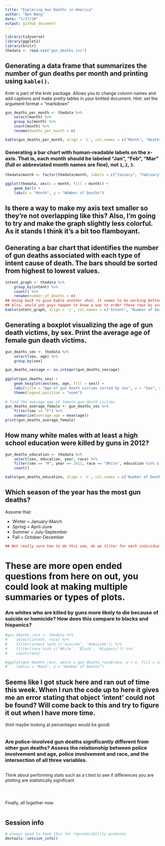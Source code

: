 ---
title: "Exploring Gun Deaths in America"
author: "Ben Wang"
date: "7/27/20"
output: github_document
---

```{r load-data, message=FALSE, warning=FALSE}
library(tidyverse)   
library(ggplot2)
library(knitr)
thedata <- read.csv("gun_deaths.csv")
```

## Generating a data frame that summarizes the number of gun deaths per month and printing using `kable()`. 

Knitr is part of the knitr package. Allows you to change column names and add captions and make pretty tables in your knitted document. Hint: set the argument format = "markdown"


```{r month, warning=FALSE}
gun_deaths_per_month <- thedata %>%
    select(month) %>%
    group_by(month) %>%
    count(month) %>%
    rename(deaths_per_month = n)

kable(gun_deaths_per_month, align = 'c', col.names = c("Month", "Deaths/Month"))
```


### Generating a bar chart with human-readable labels on the x-axis. That is, each month should be labeled "Jan", "Feb", "Mar" (full or abbreviated month names are fine), not `1`, `2`, `3`.

```{r month_chart}
thedata$month <- factor(thedata$month, labels = c("January", "February", "March", "April", "May", "June", "July", "August", "September", "October", "November", "December"))

ggplot(thedata, aes(x = month, fill = month)) +
    geom_bar() + 
    labs(x = "Month", y = "NUmber of Deaths") 
```
## Is there a way to make my axis text smaller so they're not overlapping like this? Also, I'm going to try and make the graph slightly less colorful. As it stands I think it's a bit too flamboyant. 

## Generating a bar chart that identifies the number of gun deaths associated with each type of intent cause of death. The bars should be sorted from highest to lowest values.

```{r intent}
intent_graph <- thedata %>%
    group_by(intent) %>%
    count() %>%
    rename(number_of_deaths = n)
## Going back to give kable another shot, it seems to be working better for me than ggplot (previous figure)
## Also, would you guys happen to know a way to order these rows by ascending/descending n? I'm curious if there's a function to do that automatically without having to manually adjust it ourselves.
kable(intent_graph, align = 'c', col.names = c("Intent", "Number of Deaths"))
```

## Generating a boxplot visualizing the age of gun death victims, by sex. Print the average age of female gun death victims.

```{r age_&_sex}
gun_deaths_sex <- thedata %>%
    select(sex, age) %>%
    group_by(sex)

gun_deaths_sex$age <- as.integer(gun_deaths_sex$age)
 
ggplot(gun_deaths_sex) +
    geom_boxplot(aes(sex, age, fill = sex)) +
    labs(title = "Age of gun death victims sorted by sex", x = "Sex", y = "Age") +
    theme(legend.position = "none")
    
# find the average age of female gun death victims
gun_deaths_average_female <- gun_deaths_sex %>%
    filter(sex == "F") %>%
    summarize(average_age = mean(age))
print(gun_deaths_average_female)
```


## How many white males with at least a high school education were killed by guns in 2012?

```{r education}
gun_deaths_education <- thedata %>%
    select(sex, education, year, race) %>%
    filter(sex == "M", year == 2012, race == "White", education %in% c('HS/GED', 'Some College', 'BA+')) %>%
    count() 

kable(gun_deaths_education, align = 'c', col.names = c('Number of Deaths'))
```


## Which season of the year has the most gun deaths?

Assume that:

* Winter = January-March
* Spring = April-June
* Summer = July-September
* Fall = October-December

```{r season}
## Not really sure how to do this one, do we filter for each individual month then add those numbers up and create another table? 
```


# These are more open ended questions from here on out, you could look at making multiple summaries or types of plots. 

### Are whites who are killed by guns more likely to die because of suicide or homicide? How does this compare to blacks and hispanics?

```{r race}
#gun_deaths_race <- thedata %>%
#    select(intent, race) %>%
#    filter(intent %in% c('Suicide', 'Homicide')) %>%
#    filter(race %in% c('White', 'Black', 'Hispanic')) %>%
#    count(race)

#ggplot(gun_deaths_race, aes(x = gun_deaths_race$race, y = n, fill = intent)) +
#    labs(x = "Race", y = "Number of Deaths")
```
## Seems like I got stuck here and ran out of time this week. When I run the code up to here it gives me an error stating that object 'intent' could not be found? Will come back to this and try to figure it out when I have more time.

(hint maybe looking at percentages would be good)
```{r race_2}

```


### Are police-involved gun deaths significantly different from other gun deaths? Assess the relationship between police involvement and age, police involvement and race, and the intersection of all three variables.

```{r police}

```

Think about performing stats such as a t.test to see if differences you are plotting are statistically significant

```{r stats?}


```


```{r police_2}

```

```{r stats_2?}


```


Finally, all together now:
```{r police_3}

```


## Session info

```{r}
# always good to have this for reproducibility purposes
devtools::session_info()
```

